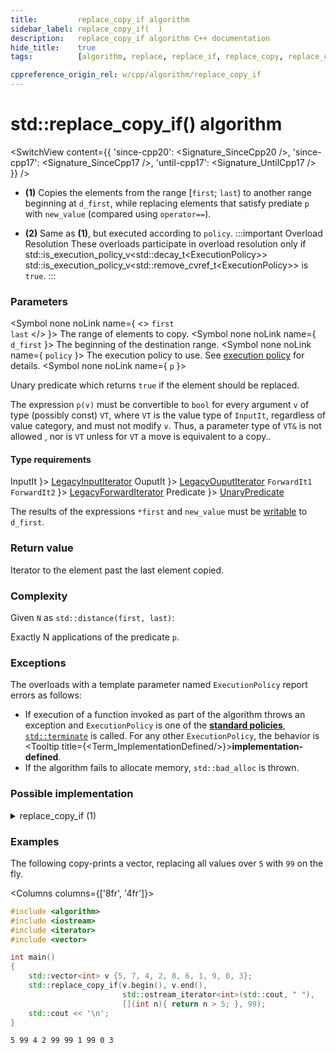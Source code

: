 ```yaml
---
title:         replace_copy_if algorithm
sidebar_label: replace_copy_if(  )
description:   replace_copy_if algorithm C++ documentation
hide_title:    true
tags:          [algorithm, replace, replace_if, replace_copy, replace_copy_if]

cppreference_origin_rel: w/cpp/algorithm/replace_copy_if
---
```



<!-- Terms -->


<!----------------- Codes ---------------------->


# std::replace_copy_if() algorithm

<SwitchView content={{
  'since-cpp20': <Signature_SinceCpp20 />,
  'since-cpp17': <Signature_SinceCpp17 />,
  'until-cpp17': <Signature_UntilCpp17 />
}} />

- **(1)** Copies the elements from the range [`first`; `last`) to another range beginning at `d_first`, while replacing elements that satisfy prediate `p` with `new_value` (compared using `operator==`).

- **(2)** Same as **(1)**, but executed according to `policy`.
	:::important Overload Resolution
	These overloads participate in overload resolution only if
	<Until v='cpp20'> std::is_execution_policy_v&lt;std::decay_t&lt;ExecutionPolicy&gt;&gt; </Until> <Since v='cpp20'>std::is_execution_policy_v&lt;std::remove_cvref_t&lt;ExecutionPolicy&gt;&gt;</Since> is <code>true</code>.
	:::

### Parameters

<SymbolTable>

  <Symbol none noLink name={ <> <code>first</code> <br/> <code>last</code> </> }>
    The range of elements to copy.
  </Symbol>
  <Symbol none noLink name={ <code>d_first</code> }>
    The beginning of the destination range.
  </Symbol>
  <Symbol none noLink name={ <code>policy</code> }>
    The execution policy to use. See <a href="#">execution policy</a> for details.
  </Symbol>
  <Symbol none noLink name={ <code>p</code> }>

Unary predicate which returns `true` if the element should be replaced.

The expression `p(v)` must be convertible to `bool` for every argument `v` of type (possibly const) `VT`, where `VT` is the value type of `InputIt`, regardless of value category, and must not modify `v`. Thus, a parameter type of `VT&` is not allowed <Since v='cpp11'>, nor is <code>VT</code> unless for <code>VT</code> a move is equivalent to a copy.</Since>.


  </Symbol>

</SymbolTable>

#### Type requirements

<SymbolTable>
  <Symbol none noLink name={ <code>InputIt</code> }>
    <a href="/docs/named_req/LegacyInputIterator">LegacyInputIterator</a>
  </Symbol>
  <Symbol none noLink name={ <code>OuputIt</code> }>
    <a href="/docs/named_req/LegacyOuputIterator">LegacyOuputIterator</a>
  </Symbol>
  <Symbol none noLink name={ <> <code>ForwardIt1</code> <br/> <code>ForwardIt2</code> </> }>
    <a href="/docs/named_req/LegacyForwardIterator">LegacyForwardIterator</a>
  </Symbol>
  <Symbol none noLink name={  <code>Predicate</code> }>
    <a href="/docs/named_req/UnaryPredicate">UnaryPredicate</a>
  </Symbol>
</SymbolTable>

The results of the expressions `*first` and `new_value` must be [writable](#) to `d_first`.

### Return value

Iterator to the element past the last element copied.

### Complexity

Given `N` as `std::distance(first, last)`:

Exactly N applications of the predicate `p`.

### Exceptions

The overloads with a template parameter named `ExecutionPolicy` report errors as follows:
- If execution of a function invoked as part of the algorithm throws an exception and `ExecutionPolicy` is one of the [**standard policies**](#), [`std::terminate`](#) is called.
	For any other `ExecutionPolicy`, the behavior is <Tooltip title={<Term_ImplementationDefined/>}>**implementation-defined**</Tooltip>.
- If the algorithm fails to allocate memory, `std::bad_alloc` is thrown.

### Possible implementation

<details>
<summary>replace_copy_if (1)</summary>

```cpp
template<class InputIt, class OutputIt, class UnaryPredicate, class T>
OutputIt replace_copy_if(InputIt first, InputIt last, OutputIt d_first,
                         UnaryPredicate p, const T& new_value)
{
    for (; first != last; ++first)
        *d_first++ = p(*first) ? new_value : *first;
    return d_first;
}
```

</details>

### Examples

The following copy-prints a vector, replacing all values over `5` with `99` on the fly.

<Columns columns={['8fr', '4fr']}>
<div>

```cpp title='Main.cpp' showLineNumbers
#include <algorithm>
#include <iostream>
#include <iterator>
#include <vector>

int main()
{
    std::vector<int> v {5, 7, 4, 2, 8, 6, 1, 9, 0, 3};
    std::replace_copy_if(v.begin(), v.end(),
                         std::ostream_iterator<int>(std::cout, " "),
                         [](int n){ return n > 5; }, 99);
    std::cout << '\n';
}
```

</div>
<div>

```plaintext title="Output"
5 99 4 2 99 99 1 99 0 3
```

</div>
</Columns>
